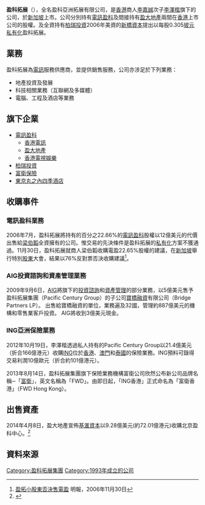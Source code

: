 {{noteTA
|1=zh-cn:首席执行官;zh-hk:行政總裁;zh-tw:執行長;zh-mo:行政總裁;
}}
{{Refimprove|time=2013-08-24T02:17:08+00:00}}{{Infobox Company
| company_name = 盈科亞洲拓展有限公司<br>Pacific Century Regional Developments Ltd
| company_logo = 
| company_type = 上市公司
| market_information = {{sgx|P15}}
| company_slogan = 
| foundation = {{start date and age|1993}}
| location = {{SIN}}[[新加坡|新加坡]][[萊佛士坊|萊佛士坊]]50號[[新置地大廈|新置地大廈]]35樓1室（郵編：048623）
| key_people = [[李澤楷|李澤楷]]（董事長）<br>艾維朗（行政總裁）
| industry = [[投資|投資]]、[[私人股權|私人股權]]
| sales = 
| profit = 0.31462 億坡元（截至2019年12月31日止）
| revenue = 0.1754億坡元（截至2019年12月31日止）
| market_value = 8.9979億歐元（2020年10月23日）
| num_employees = 
| products = 在地產投資及發展、科技相關業務（互聯網及多媒體）、電腦、工程及酒店等業務。
| homepage = [https://www.pcrd.com/ pcrd.com]
| 總資產 = 14.1173億坡元（截至2019年12月31日止）
| subsid = [[電訊盈科|電訊盈科]]<BR>[[柏瑞投資|柏瑞投資]]<BR>[[富衛|富衛保險]]<BR>[[東京丸之內四季酒店|東京丸之內四季酒店]]
}}
'''盈科拓展'''（{{sgx|P15}}），全名盈科亞洲拓展有限公司，是[[香港|香港]]商人[[李嘉誠|李嘉誠]]次子[[李澤楷|李澤楷]]旗下的公司，於[[新加坡|新加坡]]上市。公司分別持有[[電訊盈科|電訊盈科]]及間接持有[[盈大地產|盈大地產]]兩間在[[香港|香港]]上市公司的股權。及全資持有[[柏瑞投資|柏瑞投資]]2006年美資的[[新橋資本|新橋資本]]提出以每股0.305[[坡元|坡元]][[私有化|私有化]]盈科拓展。

==業務==
盈科拓展為[[電訊|電訊]]服務供應商，並提供銷售服務，公司亦涉足於下列業務：
* 地產投資及發展
* 科技相關業務（互聯網及多媒體）
* 電腦、工程及酒店等業務

==旗下企業==
*[[電訊盈科|電訊盈科]]
**[[香港電訊|香港電訊]]
**[[盈大地產|盈大地產]]
**[[香港電視娛樂|香港電視娛樂]]
* [[柏瑞投資|柏瑞投資]]
* [[富衛|富衛保險]]
* [[東京丸之內四季酒店|東京丸之內四季酒店]]

==收購事件==
===電訊盈科業務===
2006年7月，盈科拓展將持有的百分之22.66%的[[電訊盈科|電訊盈科]]股權以12億美元的代價出售給[[梁伯韜|梁伯韜]]全資擁有的公司。惟交易的先決條件是盈科拓展的[[私有化|私有化]]方案不獲通過。11月30日，盈科拓展就商人梁伯韜收購電盈22.65%股權的建議，在[[新加坡|新加坡]]舉行特別[[股東|股東]]大會，結果以76%反對票否決收購建議<REF>[http://hk.news.yahoo.com/061130/12/1xeui.html 盈拓小股東否決售電盈] 明報，2006年11月30日</REF>。

===AIG投資諮詢和資產管理業務===
2009年9月6日，[[AIG|AIG]]將旗下的[[投資諮詢|投資諮詢]]和[[資產管理|資產管理]]的部分業務，以5億美元售予盈科拓展集團（Pacific Century Group）的子公司[[寶橋融資|寶橋融資]]有限公司（Bridge Partners LP）。 出售給寶橋融資的單位，業務遍及32國，管理約887億美元的機構和零售業客戶投資。 AIG將收到3億美元現金。

===ING亞洲保險業務===
2012年10月19日，李澤楷透過私人持有的Pacific Century Group以21.4億美元（折合166億港元）收購[[ING|ING]]位於[[香港|香港]]、[[澳門|澳門]]和[[泰國|泰國]]的保險業務。ING預料可錄得交易利潤10億歐元（折合約101億港元）。

2013年8月14日，盈科拓展集團旗下保險業務機構富衛公司欣然公布新公司品牌名稱─「[[富衛|富衛]]」，英文名稱為「FWD」。由即日起，「ING香港」正式命名為「富衛香港」（FWD Hong Kong）。

==出售資產==
2014年4月8日，盈大地產宣佈[[基滙資本|基滙資本]]以9.28億美元(約72.01億港元)收購北京盈科中心。<ref>{{Cite web |url=http://finance.chinanews.com/house/2014/04-08/6040726.shtml |title=存档副本 |access-date=2014-04-08 |archive-url=https://web.archive.org/web/20140408221342/http://finance.chinanews.com/house/2014/04-08/6040726.shtml |archive-date=2014-04-08 |dead-url=yes }}</ref>

==資料來源==
{{Reflist}}

{{電訊盈科}}
[[Category:盈科拓展集團|Category:盈科拓展集團]]
[[Category:1993年成立的公司|Category:1993年成立的公司]]